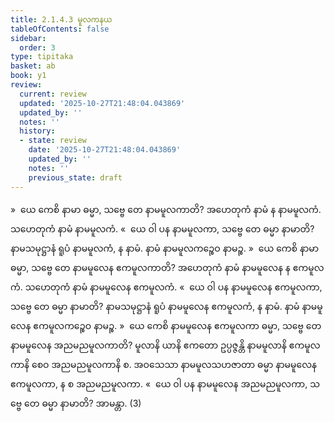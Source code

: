 ```yaml
---
title: 2.1.4.3 မူလကနယ
tableOfContents: false
sidebar:
  order: 3
type: tipitaka
basket: ab
book: y1
review:
  current: review
  updated: '2025-10-27T21:48:04.043869'
  updated_by: ''
  notes: ''
  history:
  - state: review
    date: '2025-10-27T21:48:04.043869'
    updated_by: ''
    notes: ''
    previous_state: draft
---
```



<ReviewStatus review={frontmatter.review} showDetails={true} />

<HypothesisAnnotation frontmatter={frontmatter} />

<DynamicBreadcrumb />

<Division number="92" book="y1" e="ch" v="33" p="14">

<Paragraph number="234" book="y1">
»  ယေ ကေစိ နာမာ ဓမ္မာ, သဗ္ဗေ တေ နာမမူလကာတိ?
</Paragraph>

<Paragraph number="235" book="y1">
အဟေတုကံ နာမံ န နာမမူလကံ. သဟေတုကံ နာမံ နာမမူလကံ.
</Paragraph>

<Paragraph number="236" book="y1">
«  ယေ ဝါ ပန နာမမူလကာ, သဗ္ဗေ တေ ဓမ္မာ နာမာတိ?
</Paragraph>

<Paragraph number="237" book="y1">
နာမသမုဋ္ဌာနံ ရူပံ နာမမူလကံ, န နာမံ. နာမံ နာမမူလကဉ္စေဝ နာမဉ္စ.
</Paragraph>

</Division>
<Division number="93" book="y1" e="ch" v="33" p="14">

<Paragraph number="238" book="y1">
»  ယေ ကေစိ နာမာ ဓမ္မာ, သဗ္ဗေ တေ နာမမူလေန ဧကမူလကာတိ?
</Paragraph>

<Paragraph number="239" book="y1">
အဟေတုကံ နာမံ နာမမူလေန န ဧကမူလကံ. သဟေတုကံ နာမံ နာမမူလေန ဧကမူလကံ.
</Paragraph>

<Paragraph number="240" book="y1">
«  ယေ ဝါ ပန နာမမူလေန ဧကမူလကာ, သဗ္ဗေ တေ ဓမ္မာ နာမာတိ?
</Paragraph>

<Paragraph number="241" book="y1">
နာမသမုဋ္ဌာနံ ရူပံ နာမမူလေန ဧကမူလကံ, န နာမံ. နာမံ နာမမူလေန ဧကမူလကဉ္စေဝ နာမဉ္စ.
</Paragraph>

</Division>
<Division number="94" book="y1" e="ch" v="33" p="14">

<Paragraph number="242" book="y1">
»  ယေ ကေစိ နာမမူလေန ဧကမူလကာ ဓမ္မာ, သဗ္ဗေ တေ နာမမူလေန အညမညမူလကာတိ?
</Paragraph>

<Paragraph number="243" book="y1">
မူလာနိ ယာနိ ဧကတော ဥပ္ပဇ္ဇန္တိ နာမမူလာနိ ဧကမူလကာနိ စေဝ အညမညမူလကာနိ စ. အဝသေသာ နာမမူလသဟဇာတာ ဓမ္မာ နာမမူလေန ဧကမူလကာ, န စ အညမညမူလကာ.
</Paragraph>

<Paragraph number="244" book="y1">
«  ယေ ဝါ ပန နာမမူလေန အညမညမူလကာ, သဗ္ဗေ တေ ဓမ္မာ နာမာတိ? အာမန္တာ. (3)
</Paragraph>
</Division>